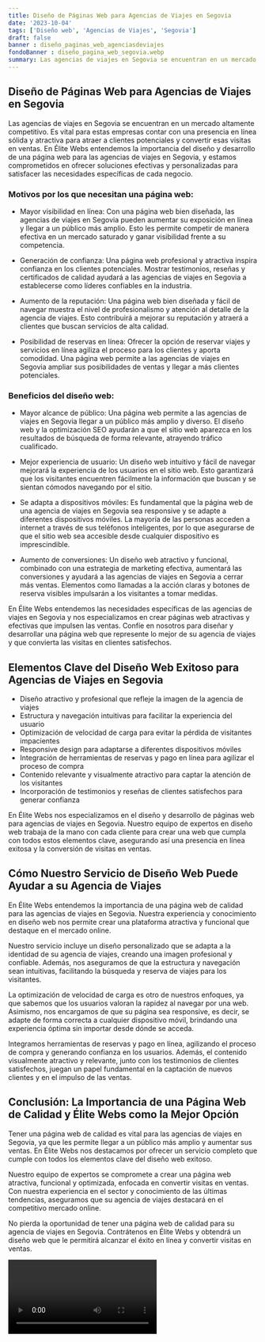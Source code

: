 ```yaml
---
title: Diseño de Páginas Web para Agencias de Viajes en Segovia
date: '2023-10-04'
tags: ['Diseño web', 'Agencias de Viajes', 'Segovia']
draft: false
banner : diseño_paginas_web_agenciasdeviajes
fondoBanner : diseño_pagina_web_segovia.webp
summary: Las agencias de viajes en Segovia se encuentran en un mercado altamente competitivo. Es vital para estas empresas contar con una presencia en línea sólida y atractiva para atraer a clientes potenciales y convertir esas visitas en ventas. En Élite Webs entendemos la importancia del diseño y desarrollo de una página web para las agencias de viajes en Segovia, y estamos comprometidos en ofrecer soluciones efectivas y personalizadas para satisfacer las necesidades específicas de cada negocio.
---
```


## Diseño de Páginas Web para Agencias de Viajes en Segovia

Las agencias de viajes en Segovia se encuentran en un mercado altamente competitivo. Es vital para estas empresas contar con una presencia en línea sólida y atractiva para atraer a clientes potenciales y convertir esas visitas en ventas. En Élite Webs entendemos la importancia del diseño y desarrollo de una página web para las agencias de viajes en Segovia, y estamos comprometidos en ofrecer soluciones efectivas y personalizadas para satisfacer las necesidades específicas de cada negocio.

### Motivos por los que necesitan una página web:

- Mayor visibilidad en línea: Con una página web bien diseñada, las agencias de viajes en Segovia pueden aumentar su exposición en línea y llegar a un público más amplio. Esto les permite competir de manera efectiva en un mercado saturado y ganar visibilidad frente a su competencia.

- Generación de confianza: Una página web profesional y atractiva inspira confianza en los clientes potenciales. Mostrar testimonios, reseñas y certificados de calidad ayudará a las agencias de viajes en Segovia a establecerse como líderes confiables en la industria.

- Aumento de la reputación: Una página web bien diseñada y fácil de navegar muestra el nivel de profesionalismo y atención al detalle de la agencia de viajes. Esto contribuirá a mejorar su reputación y atraerá a clientes que buscan servicios de alta calidad.

- Posibilidad de reservas en línea: Ofrecer la opción de reservar viajes y servicios en línea agiliza el proceso para los clientes y aporta comodidad. Una página web permite a las agencias de viajes en Segovia ampliar sus posibilidades de ventas y llegar a más clientes potenciales.

### Beneficios del diseño web:

- Mayor alcance de público: Una página web permite a las agencias de viajes en Segovia llegar a un público más amplio y diverso. El diseño web y la optimización SEO ayudarán a que el sitio web aparezca en los resultados de búsqueda de forma relevante, atrayendo tráfico cualificado.

- Mejor experiencia de usuario: Un diseño web intuitivo y fácil de navegar mejorará la experiencia de los usuarios en el sitio web. Esto garantizará que los visitantes encuentren fácilmente la información que buscan y se sientan cómodos navegando por el sitio.

- Se adapta a dispositivos móviles: Es fundamental que la página web de una agencia de viajes en Segovia sea responsive y se adapte a diferentes dispositivos móviles. La mayoría de las personas acceden a internet a través de sus teléfonos inteligentes, por lo que asegurarse de que el sitio web sea accesible desde cualquier dispositivo es imprescindible.

- Aumento de conversiones: Un diseño web atractivo y funcional, combinado con una estrategia de marketing efectiva, aumentará las conversiones y ayudará a las agencias de viajes en Segovia a cerrar más ventas. Elementos como llamadas a la acción claras y botones de reserva visibles impulsarán a los visitantes a tomar medidas.

En Élite Webs entendemos las necesidades específicas de las agencias de viajes en Segovia y nos especializamos en crear páginas web atractivas y efectivas que impulsen las ventas. Confíe en nosotros para diseñar y desarrollar una página web que represente lo mejor de su agencia de viajes y que convierta las visitas en clientes satisfechos.

<GifSeo />

<Cta />

## Elementos Clave del Diseño Web Exitoso para Agencias de Viajes en Segovia

- Diseño atractivo y profesional que refleje la imagen de la agencia de viajes
- Estructura y navegación intuitivas para facilitar la experiencia del usuario
- Optimización de velocidad de carga para evitar la pérdida de visitantes impacientes
- Responsive design para adaptarse a diferentes dispositivos móviles
- Integración de herramientas de reservas y pago en línea para agilizar el proceso de compra
- Contenido relevante y visualmente atractivo para captar la atención de los visitantes
- Incorporación de testimonios y reseñas de clientes satisfechos para generar confianza

En Élite Webs nos especializamos en el diseño y desarrollo de páginas web para agencias de viajes en Segovia. Nuestro equipo de expertos en diseño web trabaja de la mano con cada cliente para crear una web que cumpla con todos estos elementos clave, asegurando así una presencia en línea exitosa y la conversión de visitas en ventas.

## Cómo Nuestro Servicio de Diseño Web Puede Ayudar a su Agencia de Viajes

En Élite Webs entendemos la importancia de una página web de calidad para las agencias de viajes en Segovia. Nuestra experiencia y conocimiento en diseño web nos permite crear una plataforma atractiva y funcional que destaque en el mercado online.

Nuestro servicio incluye un diseño personalizado que se adapta a la identidad de su agencia de viajes, creando una imagen profesional y confiable. Además, nos aseguramos de que la estructura y navegación sean intuitivas, facilitando la búsqueda y reserva de viajes para los visitantes.

La optimización de velocidad de carga es otro de nuestros enfoques, ya que sabemos que los usuarios valoran la rapidez al navegar por una web. Asimismo, nos encargamos de que su página sea responsive, es decir, se adapte de forma correcta a cualquier dispositivo móvil, brindando una experiencia óptima sin importar desde dónde se acceda.

Integramos herramientas de reservas y pago en línea, agilizando el proceso de compra y generando confianza en los usuarios. Además, el contenido visualmente atractivo y relevante, junto con los testimonios de clientes satisfechos, juegan un papel fundamental en la captación de nuevos clientes y en el impulso de las ventas.

## Conclusión: La Importancia de una Página Web de Calidad y Élite Webs como la Mejor Opción

Tener una página web de calidad es vital para las agencias de viajes en Segovia, ya que les permite llegar a un público más amplio y aumentar sus ventas. En Élite Webs nos destacamos por ofrecer un servicio completo que cumple con todos los elementos clave del diseño web exitoso.

Nuestro equipo de expertos se compromete a crear una página web atractiva, funcional y optimizada, enfocada en convertir visitas en ventas. Con nuestra experiencia en el sector y conocimiento de las últimas tendencias, aseguramos que su agencia de viajes destacará en el competitivo mercado online.

No pierda la oportunidad de tener una página web de calidad para su agencia de viajes en Segovia. Contrátenos en Élite Webs y obtendrá un diseño web que le permitirá alcanzar el éxito en línea y convertir visitas en ventas.

<Video />

<CtaBot job='Agencias de Viajes' city='Segovia'/>

<Gmaps query='Segovia+españa+maps' />